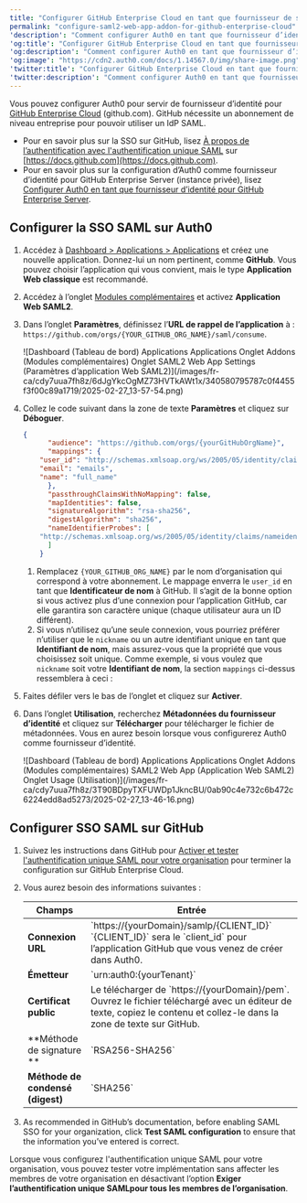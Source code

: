 ```yaml
---
title: "Configurer GitHub Enterprise Cloud en tant que fournisseur de services SAML"
permalink: "configure-saml2-web-app-addon-for-github-enterprise-cloud"
'description': "Comment configurer Auth0 en tant que fournisseur d’identité à l’aide du module complémentaire d’application Web SAML2 pour une organisation GitHub Enterprise Cloud (github.com)."
'og:title': "Configurer GitHub Enterprise Cloud en tant que fournisseur de services SAML"
'og:description': "Comment configurer Auth0 en tant que fournisseur d’identité à l’aide du module complémentaire d’application Web SAML2 pour une organisation GitHub Enterprise Cloud (github.com)."
'og:image': "https://cdn2.auth0.com/docs/1.14567.0/img/share-image.png"
'twitter:title': "Configurer GitHub Enterprise Cloud en tant que fournisseur de services SAML"
'twitter:description': "Comment configurer Auth0 en tant que fournisseur d’identité à l’aide du module complémentaire d’application Web SAML2 pour une organisation GitHub Enterprise Cloud (github.com)."
---
```


Vous pouvez configurer Auth0 pour servir de fournisseur d’identité pour [GitHub Enterprise Cloud](https://help.github.com/en/articles/about-authentication-with-saml-single-sign-on) (github.com). GitHub nécessite un abonnement de niveau entreprise pour pouvoir utiliser un <Tooltip href="/docs/fr-ca/glossary?term=idp" tip="Fournisseur d’identité (IdP)
Service de stockage et de gestion des identités numériques." cta="Voir le glossaire">IdP</Tooltip> <Tooltip href="/docs/fr-ca/glossary?term=security-assertion-markup-language" tip="Security Assertion Markup Language (SAML)
Protocole normalisé permettant à deux parties d’échanger des informations d’authentification sans mot de passe." cta="Voir le glossaire">SAML</Tooltip>.

* Pour en savoir plus sur la <Tooltip href="/docs/fr-ca/glossary?term=single-sign-on" tip="Authentification unique (SSO)
Service qui, après qu’un utilisateur se soit connecté à une application, le connecte automatiquement à d’autres applications." cta="Voir le glossaire">SSO</Tooltip> sur GitHub, lisez [À propos de l’authentification avec l'authentification unique SAML](https://help.github.com/en/articles/about-authentication-with-saml-single-sign-on) sur [https://docs.github.com](https://docs.github.com).
* Pour en savoir plus sur la configuration d’Auth0 comme fournisseur d’identité pour GitHub Enterprise Server (instance privée), lisez [Configurer Auth0 en tant que fournisseur d’identité pour GitHub Enterprise Server](/docs/fr-ca/authenticate/single-sign-on/outbound-single-sign-on/configure-auth0-saml-identity-provider/configure-saml2-web-app-addon-for-github-enterprise-server).

## Configurer la SSO SAML sur Auth0

1. Accédez à [Dashboard > Applications > Applications](https://manage.auth0.com/#/applications) et créez une nouvelle application. Donnez-lui un nom pertinent, comme **GitHub**. Vous pouvez choisir l’application qui vous convient, mais le type **Application Web classique** est recommandé.
2. Accédez à l’onglet [Modules complémentaires](https://manage.auth0.com/#/applications/{yourClientId}/addons) et activez **Application Web SAML2**.
3. Dans l’onglet **Paramètres**, définissez l’**URL de rappel de l’application** à : `https://github.com/orgs/{YOUR_GITHUB_ORG_NAME}/saml/consume`.

   <Frame>![Dashboard (Tableau de bord) Applications Applications Onglet Addons (Modules complémentaires) Onglet SAML2 Web App Settings (Paramètres d’application Web SAML2)](/images/fr-ca/cdy7uua7fh8z/6dJgYkcOgMZ73HVTkAWt1x/340580795787c0f4455f3f00c89a1719/2025-02-27_13-57-54.png)</Frame>

4. Collez le code suivant dans la zone de texte **Paramètres** et cliquez sur **Déboguer**.

   ```json lines
   {
         "audience": "https://github.com/orgs/{yourGitHubOrgName}",
         "mappings": {
       "user_id": "http://schemas.xmlsoap.org/ws/2005/05/identity/claims/nameidentifier",
       "email": "emails",
       "name": "full_name"
         },
         "passthroughClaimsWithNoMapping": false,
         "mapIdentities": false,
         "signatureAlgorithm": "rsa-sha256",
         "digestAlgorithm": "sha256",
         "nameIdentifierProbes": [
       "http://schemas.xmlsoap.org/ws/2005/05/identity/claims/nameidentifier"
         ]
       }
   ```

   

   

   1. Remplacez `{YOUR_GITHUB_ORG_NAME}` par le nom d’organisation qui correspond à votre abonnement. Le mappage enverra le `user_id` en tant que **Identificateur de nom** à GitHub. Il s’agit de la bonne option si vous activez plus d’une connexion pour l’application GitHub, car elle garantira son caractère unique (chaque utilisateur aura un ID différent).
   2. Si vous n’utilisez qu’une seule connexion, vous pourriez préférer n’utiliser que le `nickname` ou un autre identifiant unique en tant que **Identifiant de nom**, mais assurez-vous que la propriété que vous choisissez soit unique. Comme exemple, si vous voulez que `nickname` soit votre **Identifiant de nom**, la section `mappings` ci-dessus ressemblera à ceci :
5. Faites défiler vers le bas de l’onglet et cliquez sur **Activer**.
6. Dans l’onglet **Utilisation**, recherchez **Métadonnées du fournisseur d’identité** et cliquez sur **Télécharger** pour télécharger le fichier de métadonnées. Vous en aurez besoin lorsque vous configurerez Auth0 comme fournisseur d’identité.

   <Frame>![Dashboard (Tableau de bord) Applications Applications Onglet Addons (Modules complémentaires) SAML2 Web App (Application Web SAML2) Onglet Usage (Utilisation)](/images/fr-ca/cdy7uua7fh8z/3T90BDpyTXFUWDp1JkncBU/0ab90c4e732c6b472c6224edd8ad5273/2025-02-27_13-46-16.png)</Frame>

## Configurer SSO SAML sur GitHub

1. Suivez les instructions dans GitHub pour [Activer et tester l'authentification unique SAML pour votre organisation](https://help.github.com/en/articles/enabling-and-testing-saml-single-sign-on-for-your-organization) pour terminer la configuration sur GitHub Enterprise Cloud.
2. Vous aurez besoin des informations suivantes :

   <table class="table"><thead>
   <tr>
   <th><strong>Champs</strong></th>
   <th><strong>Entrée</strong></th>
   </tr>
   </thead>
   <tbody>
   <tr>
   <td><strong>Connexion URL</strong></td>
   <td>`https://{yourDomain}/samlp/{CLIENT_ID}` <br/> `{CLIENT_ID}` sera le `client_id` pour l’application GitHub que vous venez de créer dans Auth0.</td>
   </tr>
   <tr>
   <td><strong>Émetteur</strong></td>
   <td>`urn:auth0:{yourTenant}`</td>
   </tr>
   <tr>
   <td><strong>Certificat public</strong></td>
   <td>Le télécharger de `https://{yourDomain}/pem`. Ouvrez le fichier téléchargé avec un éditeur de texte, copiez le contenu et collez-le dans la zone de texte sur GitHub.</td>
   </tr>
   <tr>
   <td>**Méthode de signature **</td>
   <td>`RSA256-SHA256`</td>
   </tr>
   <tr>
   <td><strong>Méthode de condensé (digest)</strong></td>
   <td>`SHA256`</td>
   </tr>
   </tbody>
   </table>
3. As recommended in GitHub’s documentation, before enabling SAML SSO for your organization, click **Test SAML configuration** to ensure that the information you’ve entered is correct.

Lorsque vous configurez l'authentification unique SAML pour votre organisation, vous pouvez tester votre implémentation sans affecter les membres de votre organisation en désactivant l’option **Exiger l’authentification unique SAMLpour tous les membres de l’organisation**.